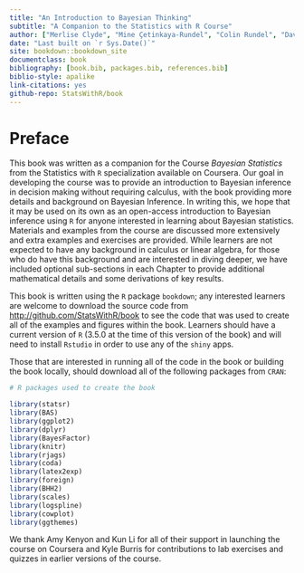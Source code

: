```yaml
--- 
title: "An Introduction to Bayesian Thinking"
subtitle: "A Companion to the Statistics with R Course"
author: ["Merlise Clyde", "Mine Çetinkaya-Rundel", "Colin Rundel", "David Banks", "Christine Chai","Lizzy Huang"]
date: "Last built on `r Sys.Date()`"
site: bookdown::bookdown_site
documentclass: book
bibliography: [book.bib, packages.bib, references.bib]
biblio-style: apalike
link-citations: yes
github-repo: StatsWithR/book
---
```

# Preface {-}

\newcommand{\No}{\textsf{Normal}}
\newcommand{\Ga}{\textsf{Gamma}}
\newcommand{\St}{\textsf{t}}
\newcommand{\NoGa}{\textsf{NormalGamma}}
\newcommand{\Be}{\textsf{Beta}}
\newcommand{\BF}{\textit{BF}}
\newcommand{\PO}{\textit{PO}}
\newcommand{\Odd}{\textit{O}}
\newcommand{\data}{\text{data}}
\newcommand{\iid}{\mathrel{\mathop{\sim}\limits^{\rm iid}}}
\newcommand{\Ca}{\textsf{C}}
\newcommand{\bv}{\boldsymbol{\beta}}

This book was written as a companion for the Course *Bayesian Statistics* from the Statistics with `R` specialization available on Coursera. Our goal in developing the course was to provide an introduction to Bayesian inference in decision making without requiring calculus, with the book providing more details and background on Bayesian Inference. In writing this, we hope that it may be used on its own as an open-access introduction to Bayesian inference using `R` for anyone interested in learning about Bayesian statistics. Materials and examples from the course are discussed more extensively and extra examples and exercises are provided. While learners are not expected to have any background in calculus or linear algebra, for those who do have this background and are interested in diving deeper, we have included optional sub-sections  in each Chapter to provide additional mathematical details and some derivations of key results.

This book is written using the `R` package `bookdown`; any interested learners are welcome to download the source code from [http://github.com/StatsWithR/book ](github) to see the code that was used to create all of the examples and figures within the book.   Learners should have a current version of `R` (3.5.0 at the time of this version of the book) and will need to install `Rstudio` in order to use any of the `shiny` apps.  

Those that are interested in running all of the code in the book or building the book locally, should download all of the following packages from  `CRAN`:

```r
# R packages used to create the book

library(statsr)
library(BAS)
library(ggplot2)
library(dplyr)
library(BayesFactor)
library(knitr)
library(rjags)
library(coda) 
library(latex2exp)
library(foreign)
library(BHH2)
library(scales)
library(logspline)
library(cowplot)
library(ggthemes)
```


We thank Amy Kenyon and Kun Li for all of their support in launching the course on Coursera and Kyle Burris for contributions to lab exercises and quizzes in earlier versions of the course.

